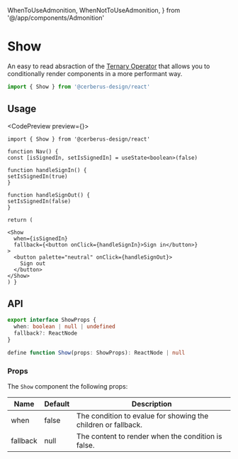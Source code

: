   WhenToUseAdmonition,
  WhenNotToUseAdmonition,
} from '@/app/components/Admonition'

# Show

An easy to read absraction of the [Ternary Operator](https://developer.mozilla.org/en-US/docs/Web/JavaScript/Reference/Operators/Conditional_Operator) that allows you to conditionally render components in a more performant way.

```ts
import { Show } from '@cerberus-design/react'
```

<WhenToUseAdmonition description="When you need display components based on a single condition." />

## Usage

<CodePreview preview={<ShowPreview />}>
```tsx title="nav.tsx"
import { Show } from '@cerberus-design/react'

function Nav() {
const [isSignedIn, setIsSignedIn] = useState<boolean>(false)

function handleSignIn() {
setIsSignedIn(true)
}

function handleSignOut() {
setIsSignedIn(false)
}

return (

<Show
  when={isSignedIn}
  fallback={<button onClick={handleSignIn}>Sign in</button>}
>
  <button palette="neutral" onClick={handleSignOut}>
    Sign out
  </button>
</Show>
) }
```
</CodePreview>

<WhenNotToUseAdmonition description="When you need to conditionally render components that have multiple outcomes, use the Switch/Match family." />

## API

```ts showLineNumbers=false
export interface ShowProps {
  when: boolean | null | undefined
  fallback?: ReactNode
}

define function Show(props: ShowProps): ReactNode | null
```

### Props

The `Show` component the following props:

| Name     | Default | Description                                                   |
| -------- | ------- | ------------------------------------------------------------- |
| when     | false   | The condition to evalue for showing the children or fallback. |
| fallback | null    | The content to render when the condition is false.            |
